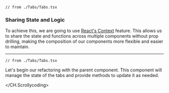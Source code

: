 
<Block>
  <CH.Scrollycoding>

```tsx focus=6:11
// from ./Tabs/Tabs.tsx
```

### Sharing State and Logic

To achieve this, we are going to use [React's Context](https://react.dev/learn/passing-data-deeply-with-context) feature.
This allows us to share the state and functions across multiple components without prop drilling, making
the composition of our components more flexible and easier to maintain.

---

```tsx focus=6:11
// from ./Tabs/Tabs.tsx
```

Let's begin our refactoring with the parent component. This component will manage the state of the tabs
and provide methods to update it as needed.

  </CH.Scrollycoding>
</Block>
